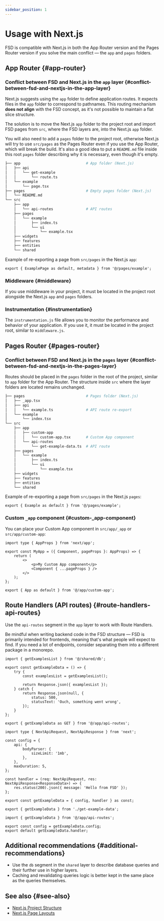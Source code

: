 ```yaml
---
sidebar_position: 1
---
```



# Usage with Next.js

FSD is compatible with Next.js in both the App Router version and the Pages Router version if you solve the main conflict — the `app` and `pages` folders.

## App Router {#app-router}

### Conflict between FSD and Next.js in the `app` layer {#conflict-between-fsd-and-nextjs-in-the-app-layer}

Next.js suggests using the `app` folder to define application routes. It expects files in the `app` folder to correspond to pathnames. This routing mechanism **does not align** with the FSD concept, as it's not possible to maintain a flat slice structure.

The solution is to move the Next.js `app` folder to the project root and import FSD pages from `src`, where the FSD layers are, into the Next.js `app` folder.

You will also need to add a `pages` folder to the project root, otherwise Next.js will try to use `src/pages` as the Pages Router even if you use the App Router, which will break the build. It's also a good idea to put a `README.md` file inside this root `pages` folder describing why it is necessary, even though it's empty.

```sh
├── app                              # App folder (Next.js)
│   ├── api
│   │   └── get-example
│   │       └── route.ts
│   └── example
│       └── page.tsx
├── pages                            # Empty pages folder (Next.js)
│   └── README.md
└── src
    ├── app
    │   └── api-routes               # API routes
    ├── pages
    │   └── example
    │       ├── index.ts
    │       └── ui
    │           └── example.tsx
    ├── widgets
    ├── features
    ├── entities
    └── shared
```

Example of re-exporting a page from `src/pages` in the Next.js `app`:

```tsx title="app/example/page.tsx"
export { ExamplePage as default, metadata } from '@/pages/example';
```

### Middleware {#middleware}

If you use middleware in your project, it must be located in the project root alongside the Next.js `app` and `pages` folders.

### Instrumentation {#instrumentation}

The `instrumentation.js` file allows you to monitor the performance and behavior of your application. If you use it, it must be located in the project root, similar to `middleware.js`.

## Pages Router {#pages-router}

### Conflict between FSD and Next.js in the `pages` layer {#conflict-between-fsd-and-nextjs-in-the-pages-layer}

Routes should be placed in the `pages` folder in the root of the project, similar to `app` folder for the App Router. The structure inside `src` where the layer folders are located remains unchanged.

```sh
├── pages                            # Pages folder (Next.js)
│   ├── _app.tsx
│   ├── api
│   │   └── example.ts               # API route re-export
│   └── example
│       └── index.tsx
└── src
    ├── app
    │   ├── custom-app
    │   │   └── custom-app.tsx       # Custom App component
    │   └── api-routes
    │       └── get-example-data.ts  # API route
    ├── pages
    │   └── example
    │       ├── index.ts
    │       └── ui
    │           └── example.tsx
    ├── widgets
    ├── features
    ├── entities
    └── shared
```

Example of re-exporting a page from `src/pages` in the Next.js `pages`:

```tsx title="pages/example/index.tsx"
export { Example as default } from '@/pages/example';
```

### Custom `_app` component {#custom-_app-component}

You can place your Custom App component in `src/app/_app` or `src/app/custom-app`:

```tsx title="src/app/custom-app/custom-app.tsx"
import type { AppProps } from 'next/app';

export const MyApp = ({ Component, pageProps }: AppProps) => {
    return (
        <>
            <p>My Custom App component</p>
            <Component { ...pageProps } />
        </>
    );
};
```

```tsx title="pages/_app.tsx"
export { App as default } from '@/app/custom-app';
```

## Route Handlers (API routes) {#route-handlers-api-routes}

Use the `api-routes` segment in the `app` layer to work with Route Handlers.

Be mindful when writing backend code in the FSD structure — FSD is primarily intended for frontends, meaning that's what people will expect to find.
If you need a lot of endpoints, consider separating them into a different package in a monorepo.

<Tabs>

<TabItem value="app-router" label="App Router">

```tsx title="src/app/api-routes/get-example-data.ts"
import { getExamplesList } from '@/shared/db';

export const getExampleData = () => {
    try {
        const examplesList = getExamplesList();

        return Response.json({ examplesList });
    } catch {
        return Response.json(null, {
            status: 500,
            statusText: 'Ouch, something went wrong',
        });
    }
};
```

```tsx title="app/api/example/route.ts"
export { getExampleData as GET } from '@/app/api-routes';
```

</TabItem>

<TabItem value="pages-router" label="Pages Router">

```tsx title="src/app/api-routes/get-example-data.ts"
import type { NextApiRequest, NextApiResponse } from 'next';

const config = {
    api: {
        bodyParser: {
            sizeLimit: '1mb',
        },
    },
    maxDuration: 5,
};

const handler = (req: NextApiRequest, res: NextApiResponse<ResponseData>) => {
    res.status(200).json({ message: 'Hello from FSD' });
};

export const getExampleData = { config, handler } as const;
```

```tsx title="src/app/api-routes/index.ts"
export { getExampleData } from './get-example-data';
```

```tsx title="app/api/example.ts"
import { getExampleData } from '@/app/api-routes';

export const config = getExampleData.config;
export default getExampleData.handler;
```

</TabItem>

</Tabs>

## Additional recommendations {#additional-recommendations}

- Use the `db` segment in the `shared` layer to describe database queries and their further use in higher layers.
- Caching and revalidating queries logic is better kept in the same place as the queries themselves.

## See also {#see-also}

- [Next.js Project Structure](https://nextjs.org/docs/app/getting-started/project-structure)
- [Next.js Page Layouts](https://nextjs.org/docs/app/getting-started/layouts-and-pages)

[project-knowledge]: /docs/about/understanding/knowledge-types
[ext-app-router-stackblitz]: https://stackblitz.com/edit/stackblitz-starters-aiez55?file=README.md
